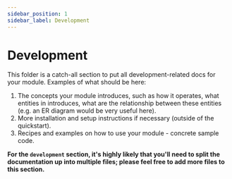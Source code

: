 ```yaml
---
sidebar_position: 1
sidebar_label: Development
---
```


# Development

This folder is a catch-all section to put all development-related docs for your module. Examples of what should be here:

1. The concepts your module introduces, such as how it operates, what entities in introduces, what are the relationship
   between these entities (e.g. an ER diagram would be very useful here).
2. More installation and setup instructions if necessary (outside of the quickstart).
3. Recipes and examples on how to use your module - concrete sample code.

**For the `development` section, it's highly likely that you'll need to split the documentation up into multiple files;
please feel free to add more files to this section.**
